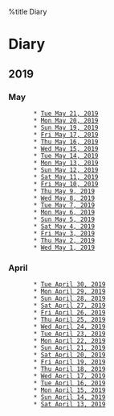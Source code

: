 %title Diary

= Diary =

== 2019 ==

=== May ===
        * [[2019-05-21|Tue May 21, 2019]]
        * [[2019-05-20|Mon May 20, 2019]]
        * [[2019-05-19|Sun May 19, 2019]]
        * [[2019-05-17|Fri May 17, 2019]]
        * [[2019-05-16|Thu May 16, 2019]]
        * [[2019-05-15|Wed May 15, 2019]]
        * [[2019-05-14|Tue May 14, 2019]]
        * [[2019-05-13|Mon May 13, 2019]]
        * [[2019-05-12|Sun May 12, 2019]]
        * [[2019-05-11|Sat May 11, 2019]]
        * [[2019-05-10|Fri May 10, 2019]]
        * [[2019-05-09|Thu May 9, 2019]]
        * [[2019-05-08|Wed May 8, 2019]]
        * [[2019-05-07|Tue May 7, 2019]]
        * [[2019-05-06|Mon May 6, 2019]]
        * [[2019-05-05|Sun May 5, 2019]]
        * [[2019-05-04|Sat May 4, 2019]]
        * [[2019-05-03|Fri May 3, 2019]]
        * [[2019-05-02|Thu May 2, 2019]]
        * [[2019-05-01|Wed May 1, 2019]]

=== April ===
        * [[2019-04-30|Tue April 30, 2019]]
        * [[2019-04-29|Mon April 29, 2019]]
        * [[2019-04-28|Sun April 28, 2019]]
        * [[2019-04-27|Sat April 27, 2019]]
        * [[2019-04-26|Fri April 26, 2019]]
        * [[2019-04-25|Thu April 25, 2019]]
        * [[2019-04-24|Wed April 24, 2019]]
        * [[2019-04-23|Tue April 23, 2019]]
        * [[2019-04-22|Mon April 22, 2019]]
        * [[2019-04-21|Sun April 21, 2019]]
        * [[2019-04-20|Sat April 20, 2019]]
        * [[2019-04-19|Fri April 19, 2019]]
        * [[2019-04-18|Thu April 18, 2019]]
        * [[2019-04-17|Wed April 17, 2019]]
        * [[2019-04-16|Tue April 16, 2019]]
        * [[2019-04-15|Mon April 15, 2019]]
        * [[2019-04-14|Sun April 14, 2019]]
        * [[2019-04-13|Sat April 13, 2019]]
